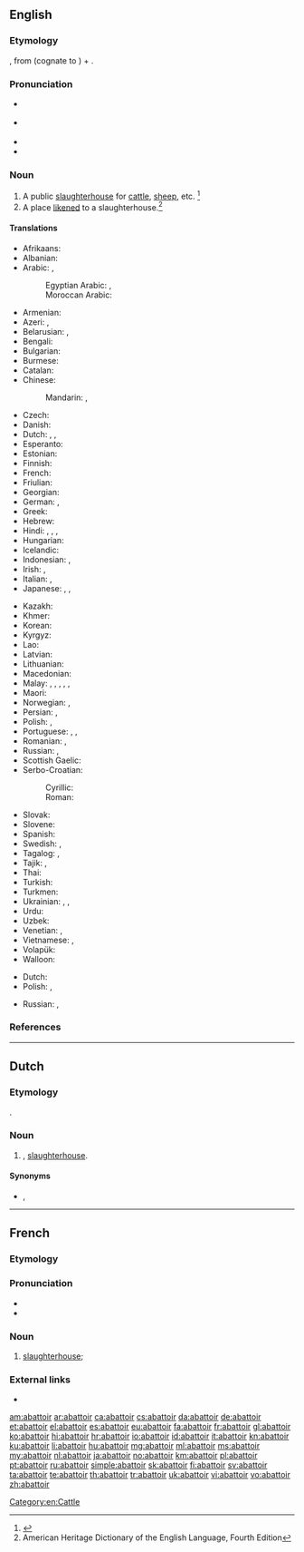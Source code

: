 ==English==
{{was wotd|2008|December|7}}
{{Wikisource1911Enc|Abattoir}}

===Etymology===
{{borrowing|en|fr|abattoir}}, from {{m|fr|abattre||to slaughter}} (cognate to {{m|en|abate}}) + {{m|fr|-oir||-ory}}.

===Pronunciation===
* {{a|RP}} {{IPA|/ˈæb.əˌtwɑː(ɹ)/|lang=en}}
* {{a|GenAm}} {{IPA|/ˈæb.əˌtwɑɹ/|/ˈæb.əˌtwɑ/|lang=en}}
* {{audio|en-us-abattoir.ogg|Audio (US)|lang=en}}
* {{hyphenation|ab|at|toir|lang=en}}

===Noun===
{{en-noun}}

# A public [[slaughterhouse]] for [[cattle]], [[sheep]], etc. {{defdate|Early 19<sup>th</sup> century.}}<ref>{{R:SOED5|page=2}}</ref>
# A place [[liken]]ed to a slaughterhouse.<ref>American Heritage Dictionary of the English Language, Fourth Edition</ref>

====Translations====
{{trans-top|public slaughterhouse}}
* Afrikaans: {{t|af|slaghuis}}
* Albanian: {{t+|sq|thertore|f}}
* Arabic: {{t|ar|مَسْلَخ|m}}, {{t|ar|مَجْزَر|m}}
*: Egyptian Arabic: {{t|arz|سلخانة|f|tr=salaxana|sc=Arab}}, {{t|arz|مدبح|m|tr=madbaḥḥ|sc=Arab}}
*: Moroccan Arabic: {{t|ary|ڭرنة|f|tr=garna}}
* Armenian: {{t+|hy|սպանդանոց}}
* Azeri: {{t|az|mezbaha}}, {{t|az|sallaqxana}}
* Belarusian: {{t|be|бо́йня|f|sc=Cyrl}}, {{t|be|разні́ца|f}}
* Bengali: {{t|bn|কসাইখানা}}
* Bulgarian: {{t+|bg|кла́ница|f}}
* Burmese: {{t+|my|သားသတ်ရုံ}}
* Catalan: {{t|ca|escorxador|m}}
* Chinese:
*: Mandarin: {{t+|cmn|屠宰場}}, {{t+|cmn|屠宰场|tr=túzǎichǎng}}
* Czech: {{t|cs|jatky|f-p}}
* Danish: {{t|da|slagteri|n}}
* Dutch: {{t+|nl|slachthuis|n}}, {{t+|nl|abattoir|n}}, {{t|nl|slachterij|f}}
* Esperanto: {{t|eo|buĉejo}}
* Estonian: {{t+|et|tapamaja}}
* Finnish: {{t+|fi|teurastamo}}
* French: {{t+|fr|abattoir|m}}
* Friulian: {{t|fur|macel|m}}
* Georgian: {{t|ka|სასაკლაო}}
* German: {{t+|de|Schlachthaus|n}}, {{t+|de|Schlachthof|m}}
* Greek: {{t+|el|σφαγείο|n}}
* Hebrew: {{t+|he|מִשְׁחָטָה|f|tr=mishkhatá}}
* Hindi: {{t+|hi|बूचड़खाना|m}}, {{t|hi|वधशाला|sc=Deva}}, {{t+|hi|कसाईखाना|m|sc=Deva}}, {{t|hi|वधस्थली|sc=Deva}}
* Hungarian: {{t+|hu|vágóhíd}}
* Icelandic: {{t|is|sláturhús|n}}
* Indonesian: {{t|id|rumah jagal}}, {{t+|id|abatoar}}
* Irish: {{t|ga|teach coscartha|m}}, {{t|ga|seamlas}}
* Italian: {{t+|it|mattatoio|m}}, {{t+|it|macello|m}}
* Japanese: {{t|ja|屠畜場|tr=とちくじょう, tochikujō|sc=Jpan}}, {{t|ja|屠場|tr=とじょう, tojō, とば, toba|sc=Jpan}}, {{t|ja|畜殺場|tr=ちくさつば, chikusatsuba|sc=Jpan}}
{{trans-mid}}
* Kazakh: {{t|kk|қасапхана}}
* Khmer: {{t-needed|km}}
* Korean: {{t|ko|도살장}}
* Kyrgyz: {{t|ky|кушкана}}
* Lao: {{t|lo|ໂຮງຂ້າສັດ}}
* Latvian: {{t|lv|lopkautuve|f}}
* Lithuanian: {{t|lt|skerdykla|f}}
* Macedonian: {{t|mk|кланица|f}}
* Malay: {{t|ms|rumah sembelihan}}, {{t|ms|rumah potong}}, {{t|ms|rumah sembelih}}, {{t|ms|pejagalan}}, {{t|ms|pembantaian}}, {{t|ms|penjagalan}}
* Maori: {{t|mi|wharepatu}}
* Norwegian: {{t|no|slakterhus|n}}, {{t+|no|slakteri|n}}
* Persian: {{t+|fa|کشتارگاه|tr=koštârgâh|sc=fa-Arab}}, {{t+|fa|سلاخ خانه|tr=sallâx-xâne|sc=fa-Arab}}
* Polish: {{t+|pl|rzeźnia|f}}, {{t|pl|ubojnia|f}}
* Portuguese: {{t+|pt|matadouro|m}}, {{t+|pt|açougue}}, {{t+|pt|abatedouro|m}}
* Romanian: {{t+|ro|abator|n}}, {{t+|ro|măcelărie|f}}
* Russian: {{t+|ru|бо́йня|f}}, {{t+|ru|скотобо́йня|f}}
* Scottish Gaelic: {{t|gd|taigh-spadaidh|m}}
* Serbo-Croatian:
*: Cyrillic: {{t|sh|клаоница|f}}
*: Roman: {{t+|sh|klaonica|f}}
* Slovak: {{t|sk|jatka|f}}
* Slovene: {{t|sl|klavnica|f}}
* Spanish: {{t+|es|matadero|m}}
* Swedish: {{t+|sv|slakteri|n}}, {{t+|sv|slakthus|n}}
* Tagalog: {{t|tl|bahay-katayan}}, {{t|tl|lapaan}}
* Tajik: {{t|tg|кушторгоҳ}}, {{t|tg|саллоххона}}
* Thai: {{t|th|โรงฆ่าสัตว์}}
* Turkish: {{t+|tr|mezbaha}}
* Turkmen: {{t|tk|gassaphana}}
* Ukrainian: {{t+|uk|бо́йня|f}}, {{t|uk|скотобі́йня|f}}, {{t+|uk|бі́йня|f}}
* Urdu: {{t|ur|بوچڑخانہ|m|tr=būcaṛkhāna}}
* Uzbek: {{t+|uz|kushxona}}
* Venetian: {{t|vec|maseło|m}}, {{t|vec|maçelo}}
* Vietnamese: {{t+|vi|lò mổ}}, {{t+|vi|lò sát sinh}}
* Volapük: {{t+|vo|pugöp}}
* Walloon: {{t+|wa|abatwer|m}}
{{trans-bottom}}

{{trans-top|a place likened to be a slaughterhouse}}
* Dutch: {{t|nl|slachtplaats|m}}
* Polish: {{t+|pl|rzeźnia|f}}, {{t+|pl|jatka|f}}
{{trans-mid}}
* Russian: {{t+|ru|резня́|f}}, {{t+|ru|бо́йня|f}}
{{trans-bottom}}

===References===
<references/>

[[Category:en:Cattle]]

----

==Dutch==

===Etymology===
{{bor|nl|fr|abattoir}}.

===Noun===
{{nl-noun|n|-s|abattoirtje}}

# {{l|en|abattoir}}, [[slaughterhouse]].

====Synonyms====
* {{l|nl|slachthuis}}, {{l|nl|slachterij}}

----

==French==

===Etymology===
{{af|fr|abattre|-oir}}

===Pronunciation===
* {{audio|Fr-abattoir.ogg|audio|lang=fr}}
* {{IPA|/a.ba.twaʁ/|lang=fr}}

===Noun===
{{fr-noun|m}}

# [[slaughterhouse]]; {{l|en|abattoir}}

===External links===
* {{R:TLFi}}

[[am:abattoir]]
[[ar:abattoir]]
[[ca:abattoir]]
[[cs:abattoir]]
[[da:abattoir]]
[[de:abattoir]]
[[et:abattoir]]
[[el:abattoir]]
[[es:abattoir]]
[[eu:abattoir]]
[[fa:abattoir]]
[[fr:abattoir]]
[[gl:abattoir]]
[[ko:abattoir]]
[[hi:abattoir]]
[[hr:abattoir]]
[[io:abattoir]]
[[id:abattoir]]
[[it:abattoir]]
[[kn:abattoir]]
[[ku:abattoir]]
[[li:abattoir]]
[[hu:abattoir]]
[[mg:abattoir]]
[[ml:abattoir]]
[[ms:abattoir]]
[[my:abattoir]]
[[nl:abattoir]]
[[ja:abattoir]]
[[no:abattoir]]
[[km:abattoir]]
[[pl:abattoir]]
[[pt:abattoir]]
[[ru:abattoir]]
[[simple:abattoir]]
[[sk:abattoir]]
[[fi:abattoir]]
[[sv:abattoir]]
[[ta:abattoir]]
[[te:abattoir]]
[[th:abattoir]]
[[tr:abattoir]]
[[uk:abattoir]]
[[vi:abattoir]]
[[vo:abattoir]]
[[zh:abattoir]]